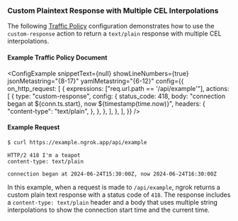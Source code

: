 
### Custom Plaintext Response with Multiple CEL Interpolations

The following [Traffic Policy](/docs/traffic-policy/)
configuration demonstrates how to use the `custom-response` action to return a
`text/plain` response with multiple CEL interpolations.

#### Example Traffic Policy Document

<ConfigExample
	snippetText={null}
	showLineNumbers={true}
	jsonMetastring="{8-17}"
	yamlMetastring="{6-12}"
	config={{
		on_http_request: [
			{
				expressions: ["req.url.path == '/api/example'"],
				actions: [
					{
						type: "custom-response",
						config: {
							status_code: 418,
							body:
								"connection began at ${conn.ts.start}, now ${timestamp(time.now)}",
							headers: {
								"content-type": "text/plain",
							},
						},
					},
				],
			},
		],
	}}
/>

#### Example Request

```bash
$ curl https://example.ngrok.app/api/example
```

```http
HTTP/2 418 I'm a teapot
content-type: text/plain

connection began at 2024-06-24T15:30:00Z, now 2024-06-24T16:30:00Z
```

In this example, when a request is made to `/api/example`, ngrok returns a
custom plain text response with a status code of `418`. The response includes a
`content-type: text/plain` header and a body that uses multiple string
interpolations to show the connection start time and the current time.
